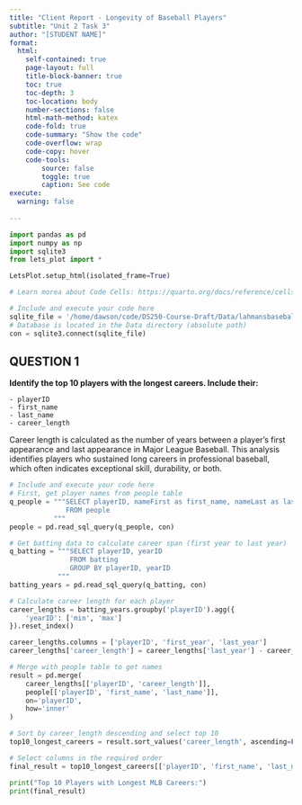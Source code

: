 ```yaml
---
title: "Client Report - Longevity of Baseball Players"
subtitle: "Unit 2 Task 3"
author: "[STUDENT NAME]"
format:
  html:
    self-contained: true
    page-layout: full
    title-block-banner: true
    toc: true
    toc-depth: 3
    toc-location: body
    number-sections: false
    html-math-method: katex
    code-fold: true
    code-summary: "Show the code"
    code-overflow: wrap
    code-copy: hover
    code-tools:
        source: false
        toggle: true
        caption: See code
execute: 
  warning: false
    
---
```


```python
import pandas as pd 
import numpy as np
import sqlite3
from lets_plot import *

LetsPlot.setup_html(isolated_frame=True)
```


```python
# Learn morea about Code Cells: https://quarto.org/docs/reference/cells/cells-jupyter.html

# Include and execute your code here
sqlite_file = '/home/dawson/code/DS250-Course-Draft/Data/lahmansbaseballdb.sqlite'
# Database is located in the Data directory (absolute path)
con = sqlite3.connect(sqlite_file)
```

## QUESTION 1

__Identify the top 10 players with the longest careers. Include their:__

    - playerID
    - first_name
    - last_name
    - career_length

Career length is calculated as the number of years between a player's first appearance and last appearance in Major League Baseball. This analysis identifies players who sustained long careers in professional baseball, which often indicates exceptional skill, durability, or both.

```python
# Include and execute your code here
# First, get player names from people table
q_people = """SELECT playerID, nameFirst as first_name, nameLast as last_name
              FROM people
           """
people = pd.read_sql_query(q_people, con)

# Get batting data to calculate career span (first year to last year)
q_batting = """SELECT playerID, yearID
               FROM batting
               GROUP BY playerID, yearID
            """
batting_years = pd.read_sql_query(q_batting, con)

# Calculate career length for each player
career_lengths = batting_years.groupby('playerID').agg({
    'yearID': ['min', 'max']
}).reset_index()

career_lengths.columns = ['playerID', 'first_year', 'last_year']
career_lengths['career_length'] = career_lengths['last_year'] - career_lengths['first_year'] + 1

# Merge with people table to get names
result = pd.merge(
    career_lengths[['playerID', 'career_length']],
    people[['playerID', 'first_name', 'last_name']],
    on='playerID',
    how='inner'
)

# Sort by career_length descending and select top 10
top10_longest_careers = result.sort_values('career_length', ascending=False).head(10)

# Select columns in the required order
final_result = top10_longest_careers[['playerID', 'first_name', 'last_name', 'career_length']].copy()

print("Top 10 Players with Longest MLB Careers:")
print(final_result)
```


